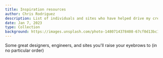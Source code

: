 ```yaml
---
title: Inspiration resources
author: Chris Rodriguez
description: List of individuals and sites who have helped drive my creativity
date: Jan 7, 2023
type: Collection
background: https://images.unsplash.com/photo-1480714378408-67cf0d13bc1b
---
```


Some great designers, engineers, and sites you'll raise your eyebrows to (in no particular order)

<ListItem 
    href='https://godly.website/'
    pic='people/godly.jpeg'
    alt='godly website profile picture'
    title='Godly'
    description='A collection of websites with great design'
/>

<ListItem 
    href='https://awwwards.com/'
    pic='people/awwwards.png'
    alt='Awwwards profile picture'
    title='Awwwards'
    description='Featuring mostly creative websites that have intense art direction'
/>

<ListItem 
    href='https://vercel.com/design'
    pic='people/vercel.jpeg'
    alt='Vercel profile picture'
    title='Vercel design team'
    description='The Vercel design team is a group of innovative designers and engineers'
/>

<ListItem 
    href='https://twitter.com/austin_malerba'
    pic='people/austin.jpeg'
    alt='Austin Malerba profile picture'
    title='Austin Malerba'
    description='Constantly creates some incredible prototypes'
/>

<ListItem 
    href='https://twitter.com/pacocoursey'
    pic='people/paco.jpeg'
    alt='Paco Coursey profile picture'
    title='Paco Coursey'
    description='Webmaster at Linear'
/>

<ListItem 
    href='https://twitter.com/jamesm'
    pic='people/james.jpeg'
    alt='Austin Malerba profile picture'
    title='James (@jamesm)'
    description='Designer at Tailwind'
/>

<ListItem 
    href='https://twitter.com/jamesvclements'
    pic='people/jamesc.jpeg'
    alt='James Clements profile picture'
    title='James Clements'
    description='Solo design engineer always making some cool stuff'
/>

<ListItem 
    href='https://twitter.com/samselikoff'
    pic='people/sam.jpeg'
    alt='Sam Selikoff profile picture'
    title='Sam Selikoff'
    description='Engineer who posts tutorials about frontend development'
/>

<ListItem 
    href='https://twitter.com/brian_lovin'
    pic='people/brian.jpeg'
    alt='Brian Lovin profile picture'
    title='Brian Lovin'
    description='Designer prev at GitHub, built an incredible site that features tons of resources'
/>